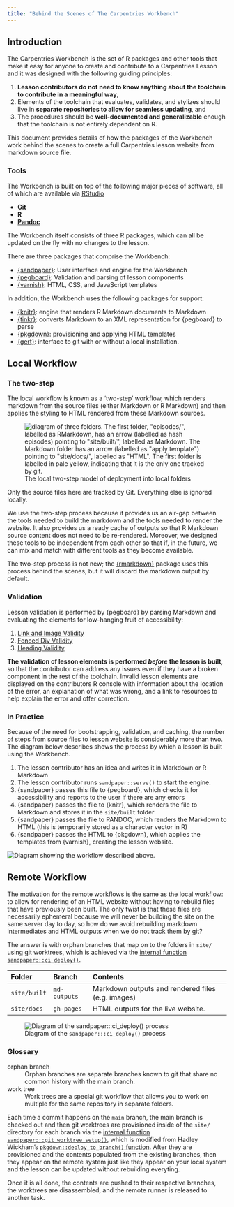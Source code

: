 ```yaml
---
title: "Behind the Scenes of The Carpentries Workbench"
---
```


## Introduction

The Carpentries Workbench is the set of R packages and other tools that make it
easy for anyone to create and contribute to a Carpentries Lesson and it was
designed with the following guiding principles:

1. **Lesson contributors do not need to know anything about the toolchain to
   contribute in a meaningful way**,
2. Elements of the toolchain that evaluates, validates, and stylizes should
   live in **separate repositories to allow for seamless updating**, and 
3. The procedures should be **well-documented and generalizable** enough that the
   toolchain is not entirely dependent on R.

This document provides details of how the packages of the Workbench work
behind the scenes to create a full Carpentries lesson website from markdown
source file. 

### Tools

The Workbench is built on top of the following major pieces of software, all of
which are available via [RStudio](https://rstudio.com)

 - **Git **
 - **R**
 - **[Pandoc](https://pandoc.org)**

The Workbench itself consists of three R packages, which can all be updated on
the fly with no changes to the lesson.

There are three packages that comprise the Workbench:

- [{sandpaper}](https://carpentries.github.io/sandpaper/): User interface and engine for the Workbench
- [{pegboard}](https://carpentries.github.io/pegboard/): Validation and parsing of lesson components
- [{varnish}](https://carpentries.github.io/varnish/): HTML, CSS, and JavaScript templates

In addition, the Workbench uses the following packages for support:

- [{knitr}](https://yihui.org/knitr/): engine that renders R Markdown documents to Markdown
- [{tinkr}](https://docs.ropensci.org/tinkr/): converts Markdown to an XML representation for {pegboard} to parse
- [{pkgdown}](https://pkgdown.r-lib.org/): provisioning and applying HTML templates
- [{gert}](https://gert.r-lib.org/): interface to git with or without a local installation.

## Local Workflow


### The two-step

The local workflow is known as a 'two-step' workflow, which renders markdown
from the source files (either Markdown or R Markdown) and then applies the 
styling to HTML rendered from these Markdown sources. 

![The local two-step model of deployment into local
folders](fig/local-flow.svg){alt='diagram of three folders. The first
folder, "episodes/", labelled as RMarkdown, has an arrow (labelled as hash
episodes) pointing to "site/built/", labelled as Markdown. The Markdown folder
has an arrow (labelled as "apply template") pointing to "site/docs/", labelled
as "HTML". The first folder is labelled in pale yellow, indicating that it is
the only one tracked by git.'}

::: {.callout-note}
Only the source files here are tracked by Git. Everything else is ignored locally.
:::

We use the two-step process because it provides us an air-gap between the tools
needed to build the markdown and the tools needed to render the website. It also
provides us a ready cache of outputs so that R Markdown source content does not
need to be re-rendered. Moreover, we designed these tools to be independent from
each other so that if, in the future, we can mix and match with different tools
as they become available.

::: {.callout-note}
The two-step process is not new; the [{rmarkdown}](https://pkgs.rstudio.com/rmarkdown/)
package uses this process behind the scenes, but it will discard the markdown
output by default.
:::

### Validation

Lesson validation is performed by {pegboard} by parsing Markdown and evaluating
the elements for low-hanging fruit of accessibility: 

 1. [Link and Image Validity](https://carpentries.github.io/pegboard/articles/validation.html#link-validation)
 2. [Fenced Div Validity](https://carpentries.github.io/pegboard/articles/validation.html#fenced-div-validation)
 3. [Heading Validity](https://carpentries.github.io/pegboard/articles/validation.html#heading-validation)

**The validation of lesson elements is performed _before_ the lesson is
built**, so that the contributor can address any issues even if they have a
broken component in the rest of the toolchain. Invalid lesson elements are
displayed on the contributors R console with information about the location of
the error, an explanation of what was wrong, and a link to resources to help
explain the error and offer correction.

### In Practice

Because of the need for bootstrapping, validation, and caching, the number of 
steps from source files to lesson website is considerably more than two. The
diagram below describes shows the process by which a lesson is built using the
Workbench.

1. The lesson contributor has an idea and writes it in Markdown or R Markdown
2. The lesson contributor runs `sandpaper::serve()` to start the engine.
3. {sandpaper} passes this file to {pegboard}, which checks it for accessibility
   and reports to the user if there are any errors
4. {sandpaper} passes the file to {knitr}, which renders the file to Markdown
   and stores it in the `site/built` folder
5. {sandpaper} passes the file to PANDOC, which renders the Markdown to HTML
   (this is temporarily stored as a character vector in R)
6. {sandpaper} passes the HTML to {pkgdown}, which applies the templates from 
   {varnish}, creating the lesson website.

![](fig/local-workbench-flow.svg){alt='Diagram showing the workflow described above.'}

## Remote Workflow

The motivation for the remote workflows is the same as the local workflow: to
allow for rendering of an HTML website without having to rebuild files that
have previously been built. The only twist is that these files are necessarily
ephemeral because we will never be building the site on the same server day to
day, so how do we avoid rebuilding markdown intermediates and HTML outputs when
we do not track them by git? 

The answer is with orphan branches that map on to the folders in `site/` using
git worktrees, which is achieved via the [internal function 
`sandpaper:::ci_deploy()`](https://carpentries.github.io/sandpaper/reference/index.html#-internal-continous-integration-functions).

Folder        Branch        Contents
------------  ------------  ----------
`site/built`  `md-outputs`  Markdown outputs and rendered files (e.g. images)
`site/docs`   `gh-pages`    HTML outputs for the live website.


![Diagram of the `sandpaper:::ci_deploy()` process](https://github.com/carpentries/sandpaper/raw/main/vignettes/articles/img/branch-flow.svg){fig-alt="Diagrammatic
representation of the GitHub deployment cycle showing four branches, gh-pages,
md-outputs, main, and my-edit. The my-edit branch is a direct descendent of the
main branch, while the gh-pages and md-outputs branches are orphans. Each
commit of the main branch has a process represented by a dashed arrow that
builds a commit of the subsequent orphan branches"}

::: {.callout-note}

### Glossary

orphan branch
: Orphan branches are separate branches known to git that share no common
  history with the main branch. 

work tree
: Work trees are a special git workflow that allows you to work on multiple
  for the same repository in separate folders.

:::

Each time a commit happens on the `main` branch, the main
branch is checked out and then git worktrees are provisioned inside of the 
`site/` directory for each branch via the [internal function
`sandpaper:::git_worktree_setup()`](https://carpentries.github.io/sandpaper/reference/git_worktree_setup.html),
which is modified from Hadley Wickham's [ `pkgdown::deploy_to_branch()`
function](https://pkgdown.r-lib.org/reference/deploy_to_branch.html). After
they are provisioned and the contents populated from the existing branches,
then they appear on the remote system just like they appear on your local system
and the lesson can be updated without rebuilding everyting.

Once it is all done, the contents are pushed to their respective branches, the
worktrees are disassembled, and the remote runner is released to another task.
